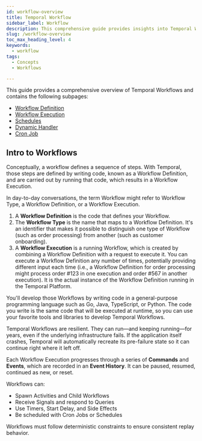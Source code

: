 ```yaml
---
id: workflow-overview
title: Temporal Workflow
sidebar_label: Workflow 
description: This comprehensive guide provides insights into Temporal Workflows, covering Workflow Definitions in various programming languages, deterministic constraints, handling code changes, and ensuring reliability, durability, and scalability in a Temporal Application, with examples and best practices for Workflow Versioning and development.
slug: /workflow-overview
toc_max_heading_level: 4
keywords:
  - workflow 
tags:
  - Concepts
  - Workflows

---
```


This guide provides a comprehensive overview of Temporal Workflows and contains the following subpages: 
- [Workflow Definition](/workflow-definition) 
- [Workflow Execution](/workflow-execution)
- [Schedules](/schedule)
- [Dynamic Handler](/dynamic-handler)
- [Cron Job](/cron-job)

## Intro to Workflows
Conceptually, a workflow defines a sequence of steps.
With Temporal, those steps are defined by writing code, known as a Workflow Definition, and are carried out by running that code, which results in a Workflow Execution.

In day-to-day conversations, the term Workflow might refer to Workflow Type, a Workflow Definition, or a Workflow Execution. 

1. A **Workflow Definition** is the code that defines your Workflow.
2. The **Workflow Type** is the name that maps to a Workflow Definition.
It's an identifier that makes it possible to distinguish one type of Workflow (such as order processing) from another (such as customer onboarding).
3. A **Workflow Execution** is a running Workflow, which is created by combining a Workflow Definition with a request to execute it. 
You can execute a Workflow Definition any number of times, potentially providing different input each time (i.e., a Workflow Definition for order processing might process order #123 in one execution and order #567 in another execution). 
It is the  actual instance of the Workflow Definition running in the Temporal Platform.


You'll develop those Workflows by writing code in a general-purpose programming language such as Go, Java, TypeScript, or Python. 
The code you write is the same code that will be executed at runtime, so you can use your favorite tools and libraries to develop Temporal Workflows.

Temporal Workflows are resilient. 
They can run—and keeping running—for years, even if the underlying infrastructure fails. 
If the application itself crashes, Temporal will automatically recreate its pre-failure state so it can continue right where it left off.


Each Workflow Execution progresses through a series of **Commands** and **Events**, which are recorded in an **Event History**. 
It can be paused, resumed, continued as new, or reset.

Workflows can:

- Spawn Activities and Child Workflows
- Receive Signals and respond to Queries
- Use Timers, Start Delay, and Side Effects
- Be scheduled with Cron Jobs or Schedules

Workflows must follow deterministic constraints to ensure consistent replay behavior.
